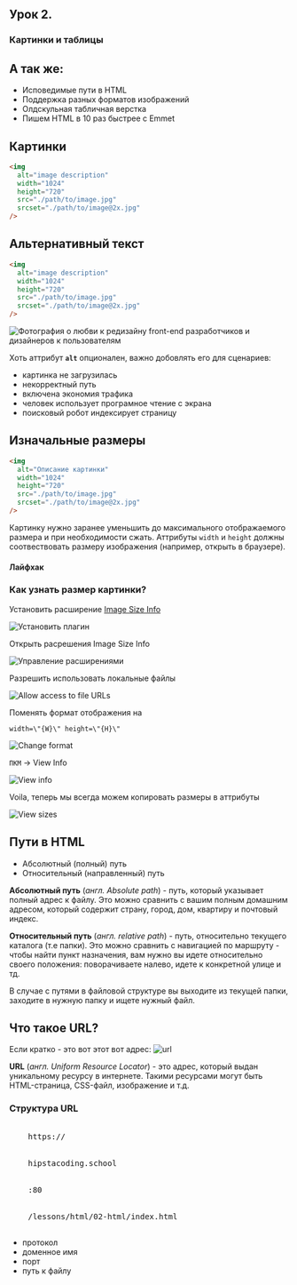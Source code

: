 
<section
  data-background={background}
  data-background-size="cover"
  data-background-position="top left"
  data-background-opacity={0.1}
>


<section>


## Урок 2.

# Картинки и таблицы

</section>
<section>


## А так же:

- Исповедимые пути в HTML
- Поддержка разных форматов изображений
- Олдскульная табличная верстка
- Пишем HTML в 10 раз быстрее с Emmet

</section>
</section>
<section>
<section data-auto-animate>


## Картинки

```html [1-7]
<img
  alt="image description"
  width="1024"
  height="720"
  src="./path/to/image.jpg"
  srcset="./path/to/image@2x.jpg"
/>
```

</section>
<section data-auto-animate>


## Альтернативный текст

```html [2]
<img
  alt="image description"
  width="1024"
  height="720"
  src="./path/to/image.jpg"
  srcset="./path/to/image@2x.jpg"
/>
```

</section>


<section>


![Фотография о любви к редизайну front-end разработчиков и дизайнеров к пользователям](./images/alt-text.png)

</section>


<section>


Хоть аттрибут **`alt`** опционален, важно добовлять его для сценариев:

- картинка не загрузилась
- некорректный путь
- включена экономия трафика
- человек использует програмное чтение с экрана
- поисковый робот индексирует страницу

</section>
<section>


## Изначальные размеры

```html [3,4]
<img
  alt="Описание картинки"
  width="1024"
  height="720"
  src="./path/to/image.jpg"
  srcset="./path/to/image@2x.jpg"
/>
```

</section>
<section>


Картинку нужно заранее уменьшить до максимального отображаемого размера и при необходимости сжать.
Аттрибуты `width` и `height` должны соотвествовать размеру изображения (например, открыть в браузере).

</section>
<section>


<div className="r-stack">


<div data-fragment-index={1} class="fragment fade-out">


#### **Лайфхак**

### Как узнать размер картинки?

</div>


<div data-fragment-index={1} class="fragment fade-in-then-out">


Установить расширение [Image Size Info](https://chrome.google.com/webstore/detail/image-size-info/oihdhfbfoagfkpcncinlbhfdgpegcigf)

![Установить плагин](./images/install-plugin.png)

</div>


<div class="fragment fade-in-then-out">
Открыть расрешения Image Size Info


![Управление расширениями](./images/manage-extensions.png)

</div>


<div class="fragment fade-in-then-out">
Разрешить использовать локальные файлы


![Allow access to file URLs](./images/allow-local-url.png)

</div>


<div class="fragment fade-in-then-out">


Поменять формат отображения на

```
width=\"{W}\" height=\"{H}\"
```

![Change format](./images/add-custom-template.png)

</div>


<div style={{ minWidth: "806px" }} class="fragment fade-in-then-out">


`ПКМ` -> View Info

![View info](./images/view-info.png)

</div>
<div class="fragment fade-in-then-out">


Voila, теперь мы всегда можем копировать размеры в аттрибуты

![View sizes](./images/view-info-final.png)

</div>


</div>
</section>
<section>


## Пути в HTML

- Абсолютный (полный) путь
- Относительный (направленный) путь

</section>
<section>


**Абсолютный путь** (_англ. Absolute path_) - путь, который указывает полный адрес к файлу.
Это можно сравнить с вашим полным домашним адресом, который содержит страну, город, дом, квартиру и
почтовый индекс.

</section>
<section>


**Относительный путь** (_англ. relative path_) - путь, относительно текущего каталога (т.е папки).
Это можно сравнить с навигацией по маршруту - чтобы найти пункт назначения, вам нужно вы идете
относительно своего положения: поворачиваете налево, идете к конкретной улице и тд.

В случае с путями в файловой структуре вы выходите из текущей папки, заходите в нужную папку и ищете
нужный файл.

</section>
<section>


## Что такое URL?

<div className="fragment">


Если кратко - это вот этот вот адрес:
![url](./images/url.png)

</div>


</section>
<section>


**URL** (_англ. Uniform Resource Locator_) - это адрес, который выдан уникальному ресурсу в интернете.
Такими ресурсами могут быть HTML-страница, CSS-файл, изображение и т.д.

</section>
<section>


### Структура URL

<pre className="hljs">
  <span className="fragment highlight-current-blue" data-fragment-index={1}>
    https://
  </span>
  <span className="fragment highlight-current-blue" data-fragment-index={2}>
    hipstacoding.school
  </span>
  <span className="fragment highlight-current-blue" data-fragment-index={3}>
    :80
  </span>
  <span className="fragment highlight-current-blue" data-fragment-index={4}>
    /lessons/html/02-html/index.html
  </span>
</pre>

<ul>
  <li className="fragment highlight-current-blue" data-fragment-index={1}>
    протокол
  </li>
  <li className="fragment highlight-current-blue" data-fragment-index={2}>
    доменное имя
  </li>
  <li className="fragment highlight-current-blue" data-fragment-index={3}>
    порт
  </li>
  <li className="fragment highlight-current-blue" data-fragment-index={4}>
    путь к файлу
  </li>
</ul>

</section>
</section>


<section>
<section>


##

</section>


</section>


